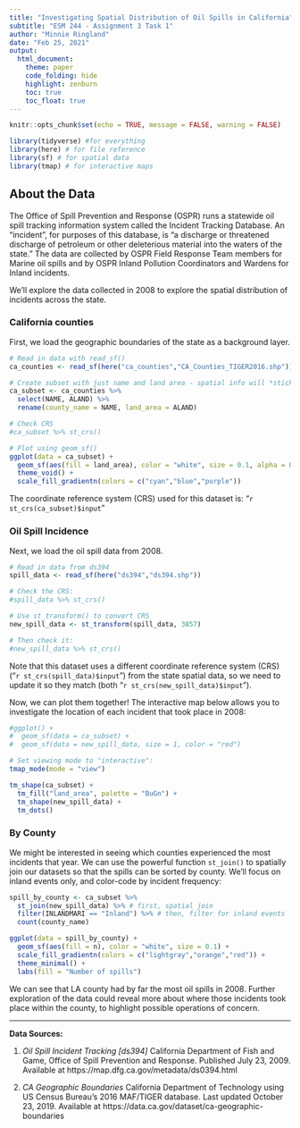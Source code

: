 ```yaml
---
title: "Investigating Spatial Distribution of Oil Spills in California"
subtitle: "ESM 244 - Assignment 3 Task 1"
author: "Minnie Ringland"
date: "Feb 25, 2021"
output:
  html_document:
    theme: paper
    code_folding: hide
    highlight: zenburn
    toc: true
    toc_float: true
---
```


```r
knitr::opts_chunk$set(echo = TRUE, message = FALSE, warning = FALSE)

library(tidyverse) #for everything
library(here) # for file reference
library(sf) # for spatial data
library(tmap) # for interactive maps
```


## About the Data

The Office of Spill Prevention and Response (OSPR) runs a statewide oil spill tracking information system called the Incident Tracking Database. An "incident", for purposes of this database, is "a discharge or threatened discharge of petroleum or other deleterious material into the waters of the state." The data are collected by OSPR Field Response Team members for Marine oil spills and by OSPR Inland Pollution Coordinators and Wardens for Inland incidents.

We'll explore the data collected in 2008 to explore the spatial distribution of incidents across the state.

### California counties

First, we load the geographic boundaries of the state as a background layer.

```r
# Read in data with read_sf()
ca_counties <- read_sf(here("ca_counties","CA_Counties_TIGER2016.shp"))

# Create subset with just name and land area - spatial info will *stick*
ca_subset <- ca_counties %>% 
  select(NAME, ALAND) %>% 
  rename(county_name = NAME, land_area = ALAND)

# Check CRS
#ca_subset %>% st_crs()

# Plot using geom_sf()
ggplot(data = ca_subset) +
  geom_sf(aes(fill = land_area), color = "white", size = 0.1, alpha = 0.5) +
  theme_void() +
  scale_fill_gradientn(colors = c("cyan","blue","purple"))

```

The coordinate reference system (CRS) used for this dataset is: "`r st_crs(ca_subset)$input`"

### Oil Spill Incidence

Next, we load the oil spill data from 2008.

```r
# Read in data from ds394
spill_data <- read_sf(here("ds394","ds394.shp"))

# Check the CRS:
#spill_data %>% st_crs()

# Use st_transform() to convert CRS
new_spill_data <- st_transform(spill_data, 3857)

# Then check it: 
#new_spill_data %>% st_crs()
```

Note that this dataset uses a different coordinate reference system (CRS) ("`r st_crs(spill_data)$input`") from the state spatial data, so we need to update it so they match (both "`r st_crs(new_spill_data)$input`"). 

Now, we can plot them together! The interactive map below allows you to investigate the location of each incident that took place in 2008:

```r
#ggplot() +
#  geom_sf(data = ca_subset) +
#  geom_sf(data = new_spill_data, size = 1, color = "red")

# Set viewing mode to "interactive":
tmap_mode(mode = "view")

tm_shape(ca_subset) +
  tm_fill("land_area", palette = "BuGn") +
  tm_shape(new_spill_data) +
  tm_dots()

```

### By County

We might be interested in seeing which counties experienced the most incidents that year. We can use the powerful function `st_join()` to spatially join our datasets so that the spills can be sorted by county. We'll focus on inland events only, and color-code by incident frequency:

```r

spill_by_county <- ca_subset %>% 
  st_join(new_spill_data) %>% # first, spatial join
  filter(INLANDMARI == "Inland") %>% # then, filter for inland events
  count(county_name)

ggplot(data = spill_by_county) +
  geom_sf(aes(fill = n), color = "white", size = 0.1) +
  scale_fill_gradientn(colors = c("lightgray","orange","red")) +
  theme_minimal() +
  labs(fill = "Number of spills")
```

We can see that LA county had by far the most oil spills in 2008. Further exploration of the data could reveal more about where those incidents took place within the county, to highlight possible operations of concern.

***

**Data Sources:**

1. *Oil Spill Incident Tracking [ds394]* California Department of Fish and Game, Office of Spill Prevention and Response. Published July 23, 2009. Available at https://map.dfg.ca.gov/metadata/ds0394.html

2. *CA Geographic Boundaries* California Department of Technology using US Census Bureau's 2016 MAF/TIGER database. Last updated October 23, 2019. Available at https://data.ca.gov/dataset/ca-geographic-boundaries



